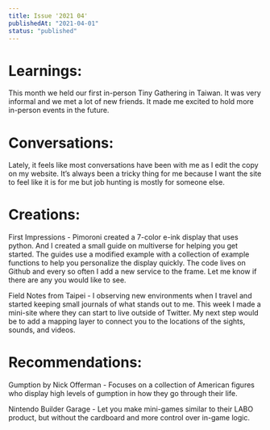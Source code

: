 ```yaml
---
title: Issue '2021 04'
publishedAt: "2021-04-01"
status: "published"
---
```


# Learnings: 

This month we held our first in-person Tiny Gathering in Taiwan. It was very informal and we met a lot of new friends. It made me excited to hold more in-person events in the future.

# Conversations:

Lately, it feels like most conversations have been with me as I edit the copy on my website. It’s always been a tricky thing for me because I want the site to feel like it is for me but job hunting is mostly for someone else.

# Creations:

First Impressions - Pimoroni created a 7-color e-ink display that uses python. And I created a small guide on multiverse for helping you get started. The guides use a modified example with a collection of example functions to help you personalize the display quickly. The code lives on Github and every so often I add a new service to the frame. Let me know if there are any you would like to see.

Field Notes from Taipei - I observing new environments when I travel and started keeping small journals of what stands out to me. This week I made a mini-site where they can start to live outside of Twitter. My next step would be to add a mapping layer to connect you to the locations of the sights, sounds, and videos.

# Recommendations:

Gumption by Nick Offerman - Focuses on a collection of American figures who display high levels of gumption in how they go through their life.

Nintendo Builder Garage - Let you make mini-games similar to their LABO product, but without the cardboard and more control over in-game logic.
